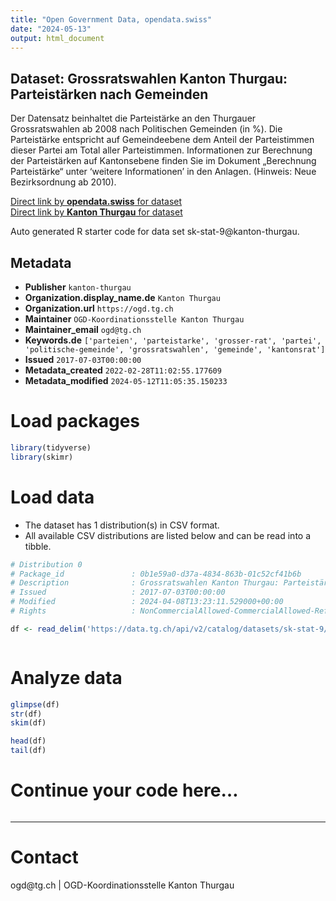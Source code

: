```yaml
---
title: "Open Government Data, opendata.swiss"
date: "2024-05-13"
output: html_document
---
```


## Dataset: Grossratswahlen Kanton Thurgau: Parteistärken nach Gemeinden

Der Datensatz beinhaltet die Parteistärke an den Thurgauer Grossratswahlen ab 2008 nach Politischen Gemeinden (in %). Die Parteistärke entspricht auf Gemeindeebene dem Anteil der Parteistimmen dieser Partei am Total aller Parteistimmen. 
Informationen zur Berechnung der Parteistärken auf Kantonsebene finden Sie im Dokument „Berechnung Parteistärke“ unter 'weitere Informationen' in den Anlagen.
(Hinweis: Neue Bezirksordnung ab 2010).

[Direct link by **opendata.swiss** for dataset](https://opendata.swiss/de/dataset/grossratswahlen-kanton-thurgau-parteistarken-nach-gemeinden)<br>
[Direct link by **Kanton Thurgau** for dataset](https://data.tg.ch/explore/dataset/sk-stat-9/)

Auto generated R starter code for data set sk-stat-9@kanton-thurgau.

## Metadata

- **Publisher** `kanton-thurgau`
- **Organization.display_name.de** `Kanton Thurgau`
- **Organization.url** `https://ogd.tg.ch`
- **Maintainer** `OGD-Koordinationsstelle Kanton Thurgau`
- **Maintainer_email** `ogd@tg.ch`
- **Keywords.de** `['parteien', 'parteistarke', 'grosser-rat', 'partei', 'politische-gemeinde', 'grossratswahlen', 'gemeinde', 'kantonsrat']`
- **Issued** `2017-07-03T00:00:00`
- **Metadata_created** `2022-02-28T11:02:55.177609`
- **Metadata_modified** `2024-05-12T11:05:35.150233`


# Load packages

```r

library(tidyverse)
library(skimr)

```

# Load data

-   The dataset has 1 distribution(s) in CSV format.
-   All available CSV distributions are listed below and can be read into a tibble.

```r

# Distribution 0
# Package_id               : 0b1e59a0-d37a-4834-863b-01c52cf41b6b
# Description              : Grossratswahlen Kanton Thurgau: Parteistärken nach Gemeinden (csv)
# Issued                   : 2017-07-03T00:00:00
# Modified                 : 2024-04-08T13:23:11.529000+00:00
# Rights                   : NonCommercialAllowed-CommercialAllowed-ReferenceRequired

df <- read_delim('https://data.tg.ch/api/v2/catalog/datasets/sk-stat-9/exports/csv')



```

# Analyze data

```r

glimpse(df)
str(df)
skim(df)

head(df)
tail(df)

```

# Continue your code here...

```r

```

------------------------------------------------------------------------

# Contact

ogd@tg.ch | OGD-Koordinationsstelle Kanton Thurgau

